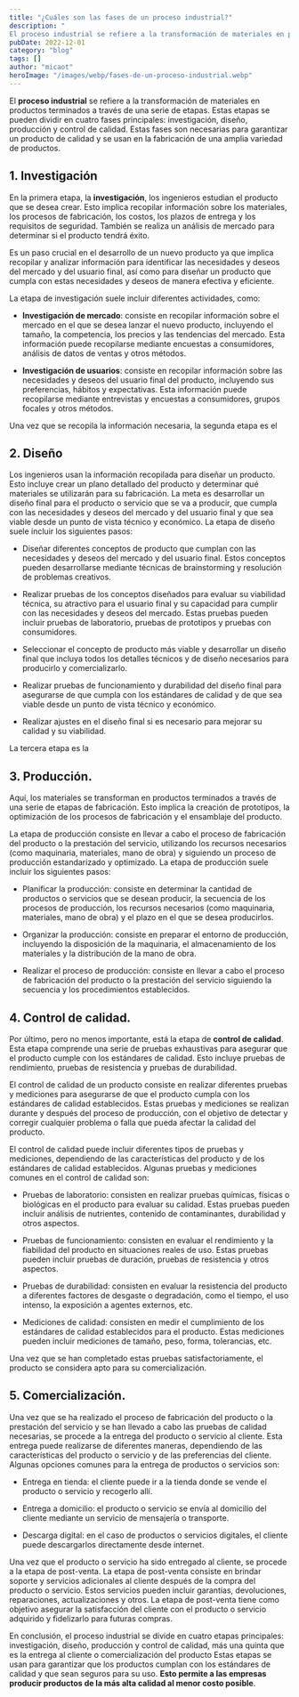 ```yaml
---
title: "¿Cuáles son las fases de un proceso industrial?"
description: "
El proceso industrial se refiere a la transformación de materiales en productos terminados a través de una serie de etapas. Estas etapas se pueden di..."
pubDate: 2022-12-01
category: "blog"
tags: []
author: "micaot"
heroImage: "/images/webp/fases-de-un-proceso-industrial.webp"
---
```


El **proceso industrial** se refiere a la transformación de materiales en productos terminados a través de una serie de etapas. Estas etapas se pueden dividir en cuatro fases principales: investigación, diseño, producción y control de calidad. Estas fases son necesarias para garantizar un producto de calidad y se usan en la fabricación de una amplia variedad de productos. 

## 1. Investigación

En la primera etapa, la **investigación**, los ingenieros estudian el producto que se desea crear. Esto implica recopilar información sobre los materiales, los procesos de fabricación, los costos, los plazos de entrega y los requisitos de seguridad. También se realiza un análisis de mercado para determinar si el producto tendrá éxito. 

Es un paso crucial en el desarrollo de un nuevo producto ya que implica recopilar y analizar información para identificar las necesidades y deseos del mercado y del usuario final, así como para diseñar un producto que cumpla con estas necesidades y deseos de manera efectiva y eficiente.

La etapa de investigación suele incluir diferentes actividades, como:

- **Investigación de mercado**: consiste en recopilar información sobre el mercado en el que se desea lanzar el nuevo producto, incluyendo el tamaño, la competencia, los precios y las tendencias del mercado. Esta información puede recopilarse mediante encuestas a consumidores, análisis de datos de ventas y otros métodos.

- **Investigación de usuarios**: consiste en recopilar información sobre las necesidades y deseos del usuario final del producto, incluyendo sus preferencias, hábitos y expectativas. Esta información puede recopilarse mediante entrevistas y encuestas a consumidores, grupos focales y otros métodos.

Una vez que se recopila la información necesaria, la segunda etapa es el 

## 2. **Diseño**

Los ingenieros usan la información recopilada para diseñar un producto. Esto incluye crear un plano detallado del producto y determinar qué materiales se utilizarán para su fabricación. La meta es desarrollar un diseño final para el producto o servicio que se va a producir, que cumpla con las necesidades y deseos del mercado y del usuario final y que sea viable desde un punto de vista técnico y económico. La etapa de diseño suele incluir los siguientes pasos:

- Diseñar diferentes conceptos de producto que cumplan con las necesidades y deseos del mercado y del usuario final. Estos conceptos pueden desarrollarse mediante técnicas de brainstorming y resolución de problemas creativos.

- Realizar pruebas de los conceptos diseñados para evaluar su viabilidad técnica, su atractivo para el usuario final y su capacidad para cumplir con las necesidades y deseos del mercado. Estas pruebas pueden incluir pruebas de laboratorio, pruebas de prototipos y pruebas con consumidores.

- Seleccionar el concepto de producto más viable y desarrollar un diseño final que incluya todos los detalles técnicos y de diseño necesarios para producirlo y comercializarlo.

- Realizar pruebas de funcionamiento y durabilidad del diseño final para asegurarse de que cumpla con los estándares de calidad y de que sea viable desde un punto de vista técnico y económico.

- Realizar ajustes en el diseño final si es necesario para mejorar su calidad y su viabilidad.

La tercera etapa es la 

## 3. **Producción**. 

Aquí, los materiales se transforman en productos terminados a través de una serie de etapas de fabricación. Esto implica la creación de prototipos, la optimización de los procesos de fabricación y el ensamblaje del producto. 

La etapa de producción consiste en llevar a cabo el proceso de fabricación del producto o la prestación del servicio, utilizando los recursos necesarios (como maquinaria, materiales, mano de obra) y siguiendo un proceso de producción estandarizado y optimizado. La etapa de producción suele incluir los siguientes pasos:

- Planificar la producción: consiste en determinar la cantidad de productos o servicios que se desean producir, la secuencia de los procesos de producción, los recursos necesarios (como maquinaria, materiales, mano de obra) y el plazo en el que se desea producirlos.

- Organizar la producción: consiste en preparar el entorno de producción, incluyendo la disposición de la maquinaria, el almacenamiento de los materiales y la distribución de la mano de obra.

- Realizar el proceso de producción: consiste en llevar a cabo el proceso de fabricación del producto o la prestación del servicio siguiendo la secuencia y los procedimientos establecidos.

## 4. Control de calidad.

Por último, pero no menos importante, está la etapa de **control de calidad**. Esta etapa comprende una serie de pruebas exhaustivas para asegurar que el producto cumple con los estándares de calidad. Esto incluye pruebas de rendimiento, pruebas de resistencia y pruebas de durabilidad. 

El control de calidad de un producto consiste en realizar diferentes pruebas y mediciones para asegurarse de que el producto cumpla con los estándares de calidad establecidos. Estas pruebas y mediciones se realizan durante y después del proceso de producción, con el objetivo de detectar y corregir cualquier problema o falla que pueda afectar la calidad del producto.

El control de calidad puede incluir diferentes tipos de pruebas y mediciones, dependiendo de las características del producto y de los estándares de calidad establecidos. Algunas pruebas y mediciones comunes en el control de calidad son:

- Pruebas de laboratorio: consisten en realizar pruebas químicas, físicas o biológicas en el producto para evaluar su calidad. Estas pruebas pueden incluir análisis de nutrientes, contenido de contaminantes, durabilidad y otros aspectos.

- Pruebas de funcionamiento: consisten en evaluar el rendimiento y la fiabilidad del producto en situaciones reales de uso. Estas pruebas pueden incluir pruebas de duración, pruebas de resistencia y otros aspectos.

- Pruebas de durabilidad: consisten en evaluar la resistencia del producto a diferentes factores de desgaste o degradación, como el tiempo, el uso intenso, la exposición a agentes externos, etc.

- Mediciones de calidad: consisten en medir el cumplimiento de los estándares de calidad establecidos para el producto. Estas mediciones pueden incluir mediciones de tamaño, peso, forma, tolerancias, etc.

Una vez que se han completado estas pruebas satisfactoriamente, el producto se considera apto para su comercialización. 

## 5. Comercialización.

Una vez que se ha realizado el proceso de fabricación del producto o la prestación del servicio y se han llevado a cabo las pruebas de calidad necesarias, se procede a la entrega del producto o servicio al cliente. Esta entrega puede realizarse de diferentes maneras, dependiendo de las características del producto o servicio y de las preferencias del cliente. Algunas opciones comunes para la entrega de productos o servicios son:

- Entrega en tienda: el cliente puede ir a la tienda donde se vende el producto o servicio y recogerlo allí.

- Entrega a domicilio: el producto o servicio se envía al domicilio del cliente mediante un servicio de mensajería o transporte.

- Descarga digital: en el caso de productos o servicios digitales, el cliente puede descargarlos directamente desde internet.

Una vez que el producto o servicio ha sido entregado al cliente, se procede a la etapa de post-venta. La etapa de post-venta consiste en brindar soporte y servicios adicionales al cliente después de la compra del producto o servicio. Estos servicios pueden incluir garantías, devoluciones, reparaciones, actualizaciones y otros. La etapa de post-venta tiene como objetivo asegurar la satisfacción del cliente con el producto o servicio adquirido y fidelizarlo para futuras compras.

En conclusión, el proceso industrial se divide en cuatro etapas principales: investigación, diseño, producción y control de calidad, más una quinta que es la entrega al cliente o comercialización del producto Estas etapas se usan para garantizar que los productos cumplan con los estándares de calidad y que sean seguros para su uso. **Esto permite a las empresas producir productos de la más alta calidad al menor costo posible**.